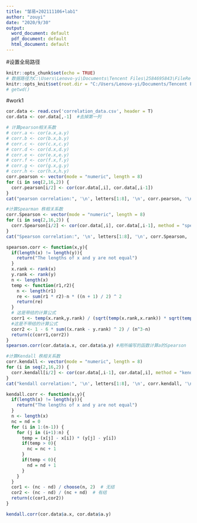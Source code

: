 ---
title: "邹易+202111106+lab1"
author: "zouyi"
date: "2020/9/30"
output:
  word_document: default
  pdf_document: default
  html_document: default
---

#设置全局路径
```{r setup, include=FALSE}
knitr::opts_chunk$set(echo = TRUE)
# 数据路径为C:\Users\Lenovo-yi\Documents\Tencent Files\2584695843\FileRecv
knitr::opts_knit$set(root.dir = "C:/Users/Lenovo-yi/Documents/Tencent Files/2584695843/FileRecv")
# getwd()
```


#work1


```{r pearson}
cor.data <- read.csv('correlation_data.csv', header = T)
cor.data <- cor.data[,-1]  #去掉第一列

# 计算pearson相关系数
# corr.a <- cor(a.x,a.y)
# corr.b <- cor(b.x,b.y)
# corr.c <- cor(c.x,c.y)
# corr.d <- cor(d.x,d.y)
# corr.e <- cor(e.x,e.y)
# corr.f <- cor(f.x,f.y)
# corr.g <- cor(g.x,g.y)
# corr.h <- cor(h.x,h.y)
corr.pearson <- vector(mode = "numeric", length = 8)
for (i in seq(2,16,2)) {
  corr.pearson[i/2] <- cor(cor.data[,i], cor.data[,i-1])
}
cat("pearson correlation:", '\n', letters[1:8], '\n', corr.pearson, '\n')
```

```{r Spearson}
#计算Spearman 秩相关系数
corr.Spearson <- vector(mode = "numeric", length = 8)
for (i in seq(2,16,2)) {
  corr.Spearson[i/2] <- cor(cor.data[,i], cor.data[,i-1], method = "spearman")
}
cat("Spearson correlation:", '\n', letters[1:8], '\n', corr.Spearson, '\n')

spearson.corr <- function(x,y){
  if(length(x) != length(y)){
    return("The lengths of x and y are not equal")
  }
  x.rank <- rank(x)
  y.rank <- rank(y)
  n <- length(x)
  temp <- function(r1,r2){
    n <- length(r1)
    re <- sum(r1 * r2)-n * ((n + 1) / 2) ^ 2
    return(re)
  }
  # 这是带结的计算公式
  corr1 <- temp(x.rank,y.rank) / (sqrt(temp(x.rank,x.rank)) * sqrt(temp(y.rank,y.rank)))
  #这是不带结的计算公式
  corr2 <- 1 - 6 * sum((x.rank - y.rank) ^ 2) / (n^3-n)  
  return(c(corr1,corr2))
}
spearson.corr(cor.data$a.x, cor.data$a.y) #用所编写的函数计算a的Spearson
```

```{r Kendall}
#计算Kendall 秩相关系数
corr.kendall <- vector(mode = "numeric", length = 8)
for (i in seq(2,16,2)) {
  corr.kendall[i/2] <- cor(cor.data[,i-1], cor.data[,i], method = "kendall")
}
cat("kendall correlation:", '\n', letters[1:8], '\n', corr.kendall, '\n')

kendall.corr <- function(x,y){
  if(length(x) != length(y)){
    return("The lengths of x and y are not equal")
  }
  n <- length(x)
  nc = nd = 0
  for (i in 1:(n-1)) {
    for (j in (i+1):n) {
      temp = (x[j] - x[i]) * (y[j] - y[i])
      if(temp > 0){
        nc = nc + 1
      }
      if(temp < 0){
        nd = nd + 1
      }
    }
  }
  cor1 <- (nc - nd) / choose(n, 2)  # 无结
  cor2 <- (nc - nd) / (nc + nd)  # 有结 
  return(c(cor1,cor2))
}

kendall.corr(cor.data$a.x, cor.data$a.y)
```


